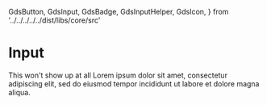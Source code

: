   GdsButton,
  GdsInput,
  GdsBadge,
  GdsInputHelper,
  GdsIcon,
} from '../../../../../dist/libs/core/src'

<Meta title="Components/Input/Text" />

# Input

<gds-main>
  <div>
    <gds-input placeholder="I act as placeholder">
      <gds-icon name="calendar" slot="lead" />
      <gds-icon name="x" slot="trail" />
      <gds-icon name="info" slot="help" />
      <gds-badge content="EUR" slot="badge" />
      This won't show up at all
      <gds-input-helper slot="helper" data-tooltip="Tooltip content">
        <gds-icon name="info" slot="action"></gds-icon>
        <gds-badge slot="badge" content="120" />
        Lorem ipsum dolor sit amet, consectetur adipiscing elit, sed do eiusmod tempor
        incididunt ut labore et dolore magna aliqua.
      </gds-input-helper>
    </gds-input>
  </div>
  <div>
    <gds-input placeholder="Placeholder only"></gds-input>
  </div>
  <div>
    <gds-input placeholder="Lead icon">
      <gds-icon name="calendar" slot="lead" />
    </gds-input>
  </div>
  <div>
    <gds-input placeholder="Trail icon">
      <gds-icon name="x" slot="trail" />
    </gds-input>
  </div>
  <div>
    <gds-input placeholder="Trail & Lead">
      <gds-icon name="calendar" slot="lead" />
      <gds-icon name="x" slot="trail" />
    </gds-input>
  </div>
  <div>
    <gds-input placeholder="Lead & Badge">
      <gds-icon name="calendar" slot="lead" />
      <gds-badge content="USD" slot="badge" />
    </gds-input>
  </div>
  <div>
    <gds-input placeholder="Lead, Trail& Badge">
      <gds-icon name="calendar" slot="lead" />
      <gds-icon name="x" slot="trail" />
      <gds-badge content="USD" slot="badge" />
    </gds-input>
  </div>
</gds-main>
